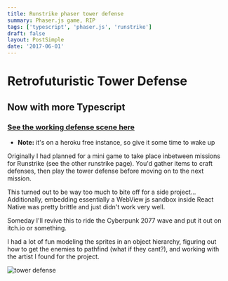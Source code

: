 ```yaml
---
title: Runstrike phaser tower defense
summary: Phaser.js game, RIP
tags: ['typescript', 'phaser.js', 'runstrike']
draft: false
layout: PostSimple
date: '2017-06-01'
---
```


# Retrofuturistic Tower Defense
## Now with more Typescript

### [See the working defense scene here](https://runstrike-phaser.herokuapp.com/)
* **Note:** it's on a heroku free instance, so give it some time to wake up

Originally I had planned for a mini game to take place inbetween missions for Runstrike (see the other runstrike page).  You'd gather items to craft defenses, then play the tower defense before moving on to the next mission.

This turned out to be way too much to bite off for a side project... Additionally, embedding essentially a WebView js sandbox inside React Native was pretty brittle and just didn't work very well.

Someday I'll revive this to ride the Cyberpunk 2077 wave and put it out on itch.io or something.

I had a lot of fun modeling the sprites in an object hierarchy, figuring out how to get the enemies to pathfind (what if they cant?), and working with the artist I found for the project.

![tower defense](/static/images/runstrike/towerdef.png)
